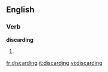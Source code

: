 ==English==

===Verb===
'''discarding'''

# {{present participle of|discard}}

[[fr:discarding]]
[[it:discarding]]
[[vi:discarding]]